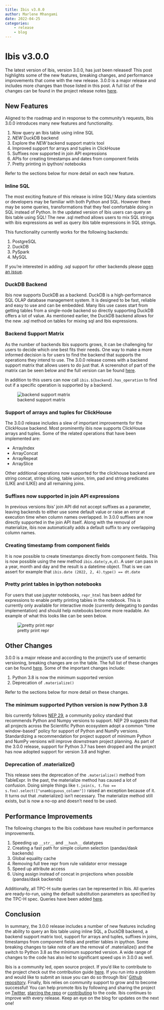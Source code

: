 ```yaml
---
title: Ibis v3.0.0
author: Marlene Mhangami
date: 2022-04-25
categories:
    - release
    - blog
---
```


# Ibis v3.0.0

The latest version of Ibis, version 3.0.0, has just been released! This post highlights some of the new features, breaking changes, and performance improvements that come with the new release. 3.0.0 is a major release and includes more changes than those listed in this post. A full list of the changes can be found in the project release notes [here](https://ibis-project.org/docs/dev/release_notes/).

## New Features

Aligned to the roadmap and in response to the community’s requests, Ibis 3.0.0 introduces many new features and functionality.

1. Now query an Ibis table using inline SQL
2. _NEW_ DuckDB backend
3. Explore the _NEW_ backend support matrix tool
4. Improved support for arrays and tuples in ClickHouse
5. Suffixes now supported in join API expressions
6. APIs for creating timestamps and dates from component fields
7. Pretty printing in ipython/ notebooks

Refer to the sections below for more detail on each new feature.

### Inline SQL

The most exciting feature of this release is inline SQL! Many data scientists or developers may be familiar with both Python and SQL. However there may be some queries, transformations that they feel comfortable doing in SQL instead of Python. In the updated version of Ibis users can query an Ibis table using SQL! The new .sql method allows users to mix SQL strings with ibis expressions as well as query ibis table expressions in SQL strings.

This functionality currently works for the following backends:

1. PostgreSQL
2. DuckDB
3. PySpark
4. MySQL

If you're interested in adding .sql support for other backends please [open an issue](https://github.com/ibis-project/ibis/issues?page=2&q=is%3Aissue+is%3Aclosed+milestone%3A3.0.0).

### DuckDB Backend

Ibis now supports DuckDB as a backend. DuckDB is a high-performance SQL OLAP database management system. It is designed to be fast, reliable and easy to use and can be embedded. Many Ibis use cases start from getting tables from a single-node backend so directly supporting DuckDB offers a lot of value. As mentioned earlier, the DuckDB backend allows for the new .sql method on tables for mixing sql and Ibis expressions.

### Backend Support Matrix

As the number of backends Ibis supports grows, it can be challenging for users to decide which one best fits their needs. One way to make a more informed decision is for users to find the backend that supports the operations they intend to use. The 3.0.0 release comes with a backend support matrix that allows users to do just that. A screenshot of part of the matrix can be seen below and the full version can be found [here](https://ibis-project.org/docs/dev/backends/support_matrix/).

In addition to this users can now call `ibis.${backend}.has_operation` to find out if a specific operation is supported by a backend.

![backend support matrix](matrix.png)

### Support of arrays and tuples for ClickHouse

The 3.0.0 release includes a slew of important improvements for the ClickHouse backend. Most prominently ibis now supports ClickHouse arrays and tuples.
Some of the related operations that have been implemented are:

- ArrayIndex
- ArrayConcat
- ArrayRepeat
- ArraySlice

Other additional operations now supported for the clickhouse backend are string concat, string slicing, table union, trim, pad and string predicates (LIKE and ILIKE) and all remaining joins.

### Suffixes now supported in join API expressions

In previous versions Ibis' join API did not accept suffixes as a parameter, leaving backends to either use some default value or raise an error at execution time when column names overlapped. In 3.0.0 suffixes are now directly supported in the join API itself. Along with the removal of materialize, ibis now automatically adds a default suffix to any overlapping column names.

### Creating timestamp from component fields

It is now possible to create timestamps directly from component fields. This is now possible using the new method `ibis.date(y,m,d)`. A user can pass in a year, month and day and the result is a datetime object. That is we can assert for example that `ibis.date (2022, 2, 4).type() == dt.date`

### Pretty print tables in ipython notebooks

For users that use jupyter notebooks, `repr_html` has been added for expressions to enable pretty printing tables in the notebook. This is currently only available for interactive mode (currently delegating to pandas implementation) and should help notebooks become more readable. An example of what this looks like can be seen below.

![pretty print repr](repr.png)

## Other Changes

3.0.0 is a major release and according to the project's use of semantic versioning, breaking changes are on the table. The full list of these changes can be found [here](https://ibis-project.org/docs/dev/release_notes/). Some of the important changes include:

1. Python 3.8 is now the minimum supported version
2. Deprecation of `.materialize()`

Refer to the sections below for more detail on these changes.

### The minimum supported Python version is now Python 3.8

Ibis currently follows [NEP 29](https://numpy.org/neps/nep-0029-deprecation_policy.html), a community policy standard that recommends Python and Numpy versions to support. NEP 29 suggests that all projects across the Scientific Python ecosystem adopt a common “time window-based” policy for support of Python and NumPy versions. Standardizing a recommendation for project support of minimum Python and NumPy versions will improve downstream project planning. As part of the 3.0.0 release, support for Python 3.7 has been dropped and the project has now adopted support for version 3.8 and higher.

### Deprecation of .materialize()

This release sees the deprecation of the `.materialize()` method from TableExpr. In the past, the materialize method has caused a lot of confusion. Doing simple things like `t.join(s, t.foo == s.foo).select(["unambiguous_column"])` raised an exception because of it. It turns out that .materialize() isn't necessary. The materialize method still exists, but is now a no-op and doesn't need to be used.

## Performance Improvements

The following changes to the Ibis codebase have resulted in performance improvements.

1. Speeding up ` __str__` and `__hash__` datatypes
2. Creating a fast path for simple column selection (pandas/dask backends)
3. Global equality cache
4. Removing full tree repr from rule validator error message
5. Speed up attribute access
6. Using assign instead of concat in projections when possible (pandas/dask backends)

Additionally, all TPC-H suite queries can be represented in Ibis. All queries are ready-to-run, using the default substitution parameters as specified by the TPC-H spec. Queries have been added [here](https://github.com/ibis-project/tpc-queries).

## Conclusion

In summary, the 3.0.0 release includes a number of new features including the ability to query an Ibis table using inline SQL, a DuckDB backend, a backend support matrix tool, support for arrays and tuples, suffixes in joins, timestamps from component fields and prettier tables in ipython. Some breaking changes to take note of are the removal of .materialize() and the switch to Python 3.8 as the minimum supported version. A wide range of changes to the code has also led to significant speed ups in 3.0.0 as well.

Ibis is a community led, open source project. If you’d like to contribute to the project check out the contribution guide [here](https://ibis-project.org/docs/dev/contribute/01_environment/). If you run into a problem and would like to submit an issue you can do so through Ibis’ [Github repository](https://github.com/ibis-project/ibis). Finally, Ibis relies on community support to grow and to become successful! You can help promote Ibis by following and sharing the project on [Twitter](https://twitter.com/IbisData), [starring the repo](https://github.com/ibis-project/ibis) or [contributing](https://ibis-project.org/docs/dev/) to the code. Ibis continues to improve with every release. Keep an eye on the blog for updates on the next one!
